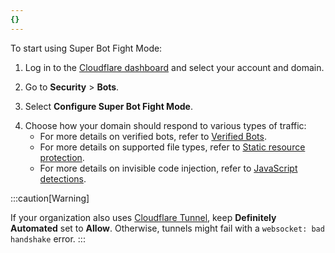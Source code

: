 ```yaml
---
{}
---
```


To start using Super Bot Fight Mode:

1. Log in to the [Cloudflare dashboard](https://dash.cloudflare.com/login) and select your account and domain.
2. Go to **Security** > **Bots**.
3. Select **Configure Super Bot Fight Mode**.
4. <a id="bot-settings" />
   Choose how your domain should respond to various types of traffic:

   - For more details on verified bots, refer to [Verified Bots](/bots/concepts/bot/#verified-bots).
   - For more details on supported file types, refer to [Static resource protection](/bots/reference/static-resources/).
   - For more details on invisible code injection, refer to [JavaScript detections](/bots/reference/javascript-detections/).

:::caution[Warning]

If your organization also uses [Cloudflare Tunnel](/cloudflare-one/connections/connect-networks/), keep **Definitely Automated** set to **Allow**. Otherwise, tunnels might fail with a `websocket: bad handshake` error.
:::
